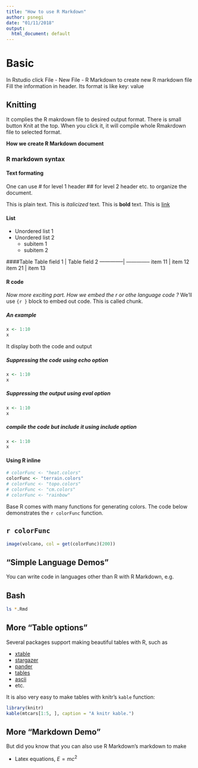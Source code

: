 ```yaml
---
title: "How to use R Markdown"
author: psnegi
date: "01/11/2018"
output:
  html_document: default
---
```


# Basic
In Rstudio click File - New File - R Markdown to create new R markdown file
Fill the information in header. Its format is like key: value

## Knitting 
It complies the R makrdown file to desired output format. There is small button Knit at the top.
When you click it, it will compile whole Rmakrdown file to selected format.

**How we create R Markdown document**

### R markdown syntax

#### Text formating
One can use \# for level 1 header \#\# for level 2 header etc. to organize the document.

This is plain text. This is *italicized* text. This is **bold** text.
This is  [link](www.du.edu)

#### List

- Unordered list 1
- Unordered list 2
    + subitem 1
    + subitem 2
   
####Table
Table field 1 | Table field 2
--------------| --------------
item 11       | item  12
item 21     | item  13
   
   
#### R code    
*Now more exciting part. How we embed the r or othe language code ?*
We'll use ``` {r } ```
block to embed out code. This is called chunk.

##### An example

```r
x <- 1:10
x
```

It display both the code and output

##### Suppressing the code using echo option

```r
x <- 1:10
x
```
##### Suppressing the output using eval option
````r
x <- 1:10
x
````
##### compile the code but include it using include option

````r
x <- 1:10
x
````

#### Using R inline


```r

# colorFunc <- "heat.colors"
colorFunc <- "terrain.colors"
# colorFunc <- "topo.colors"
# colorFunc <- "cm.colors"
# colorFunc <- "rainbow"
```

Base R comes with many functions for generating colors. The code below demonstrates the `r colorFunc` function. 


## `r colorFunc`
```r
image(volcano, col = get(colorFunc)(200))
```

## "Simple Language Demos"
You can write code in languages other than R with R Markdown, e.g.

## Bash

```bash
ls *.Rmd
```



## More "Table options"


Several packages support making beautiful tables with R, such as

* [xtable](https://cran.r-project.org/web/packages/xtable/)
* [stargazer](https://cran.r-project.org/web/packages/stargazer/)
* [pander](http://rapporter.github.io/pander/)
* [tables](https://cran.r-project.org/web/packages/tables/)
* [ascii](http://eusebe.github.io/ascii/)
* etc.

It is also very easy to make tables with knitr's `kable` function:

```r
library(knitr)
kable(mtcars[1:5, ], caption = "A knitr kable.")
```

## More "Markdown Demo"

But did you know that you can also use R Markdown's markdown to make

- Latex equations, $E = mc^{2}$
